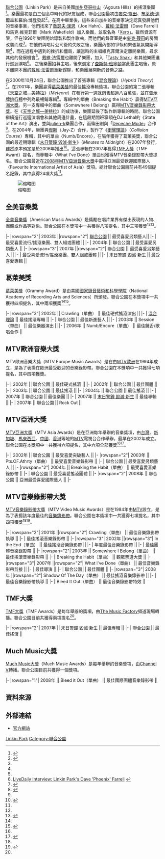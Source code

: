 {{Infobox Musician Awards
| name = 聯合公園
| image = Linkin Park at the Novarock Festival.jpg
| caption = 2007年聯合公園於[[布拉格|布拉格]]舉行的演唱會。
| awards = 24
| nominations = 49
| BillboardW = 0
| BillboardN = 2
| AmericanW = 5
| AmericanN = 8
| GrammyW = 2
| GrammyN = 6
| MTVAsiaW = 6
| MTVAsiaN = 7
| MTVVideoW = 4
| MTVVideoN = 13
| MTVEuropeW = 5
| MTVEuropeN = 11
| TMFN = 2
| MuchMusic AwardsW = 1
| MuchMusic AwardsN = 1
}}

[[聯合公園|聯合公園]]（Linkin Park）是來自美國[[加州|加州]][[亞哥拉山|亞哥拉山]]（Agoura Hills）的搖滾樂團<ref name="award">{{cite web|publisher=Rock on the Net|url=http://www.rockonthenet.com/artists-l/linkinpark.htm|title=Linkin Park|accessdate=2008-07-17|archive-date=2012-08-07|archive-url=https://www.webcitation.org/69jqDc6r8?url=http://www.rockonthenet.com/artists-l/linkinpark.htm|dead-url=no}}</ref>。樂團最初是由三個高中時代的好友組成，聯合公園最初由[[麥克·篠田|麥克·篠田]]、[[布萊德·達爾森|布萊德·達爾森]]和[[羅伯·博登|羅伯·博登]]發起<ref name=Ask-Bio>{{cite web|publisher=Ask Men|url=http://www.askmen.com/men/entertainment_150/196c_linkin_park.html|title=Linkin Park – Biography|accessdate=2008-07-17|archive-date=2006-01-05|archive-url=https://web.archive.org/web/20060105053539/http://www.askmen.com/men/entertainment_150/196c_linkin_park.html|dead-url=no}}</ref>。在高中畢業後，這些來自加州的音樂家決定認真發展他們的音樂事業，他們找來了[[喬瑟夫·漢恩|喬瑟夫·漢恩]]（Joe Hahn）、[[戴維·法雷爾|戴維·法雷爾]]（Dave Farrell）和馬克·維克菲爾（Mark Wakefield）加入樂團，並取名為「[[Xero|Xero]]」。雖然資源有限，但在1996年樂團開始錄製和製作歌曲，而他們的錄音室是由[[麥克·篠田|麥克·篠田]]的房間改裝而成<ref name=Ask-Bio/>。在他們與唱片公司簽約失敗之後，樂團內部的爭執和緊張氣氛開始浮現<ref name=Ask-Bio />，而在過程中遇到的挫折和僵局，讓當時的主唱維克菲爾決定離開樂團，尋求其他的發展機會<ref name=Ask-Bio/>。[[戴維·法雷爾|戴維·法雷爾]]也離開了樂團，加入「[[Tasty_Snax|Tasty Snax]]」和其他樂團進行巡迴演唱<ref name=RockD>[http://www.livedaily.com/interviews/liveDaily_Interview_Linkin_Parks_Dave_Phoenix_Farrell-6078.html?t=6 LiveDaily Interview: Linkin Park's Dave 'Phoenix' Farrell] {{webarchive|url=https://web.archive.org/web/20070112192536/http://www.livedaily.com/interviews/liveDaily_Interview_Linkin_Parks_Dave_Phoenix_Farrell-6078.html?t=6 |date=2007-01-12 }}</ref>。
之後樂團招募主唱，後來選定了[[查斯特·班寧頓|查斯特·班寧頓]]當此團主唱後，原本離開本團的[[戴維·法雷爾|戴維·法雷爾]]重新歸隊，和樂團展開新的音樂之路。

在2000年10月24日，聯合公園推出了首張專輯《[[混合理論|混合理論]]》（''Hybrid Theory''）<ref>{{Cite web |url=http://www.linkin-park.com/?pg=albums |title=Linkin Park fansite - Album release date |access-date=2008-09-15 |archive-url=https://web.archive.org/web/20071221073717/http://www.linkin-park.com/?pg=albums |archive-date=2007-12-21 |dead-url=yes }}</ref>。在2001年，樂團贏得[[葛萊美獎|葛萊美獎]]的最佳搖滾專輯獎項。聯合公園的第二張專輯《[[天空之城—美特拉|天空之城—美特拉]]》（''Meteora''）在發行第一週就銷售超過八百萬張，並在[[告示牌排行榜|告示牌排行榜]]中列為最暢銷專輯<ref>{{cite web|accessdate=2008-07-17|publisher=Yahoo! Music|url=http://music.yahoo.com/read/news/12038512|title=Linkin Park 'Meteora' Debuts At Number One, Sets Aside Tix For Military|deadurl=yes|archiveurl=https://web.archive.org/web/20070817193817/http://music.yahoo.com/read/news/12038512|archivedate=2007-08-17}}</ref>。專輯中的單曲〈Breaking the Habit〉贏得[[MTV亞洲大獎|MTV亞洲大獎]]。另一支專輯中的單曲〈Somewhere I Belong〉贏得[[MTV音樂錄影帶大獎|MTV音樂錄影帶大獎]]。在《[[天空之城—美特拉|天空之城—美特拉]]》的成功後，樂團延後了製作新專輯的時間。聯合公園繼續進行巡迴演唱會和其他周邊計畫，在這段期間班寧頓在DJ Lethal的《State of the Art》演出，並與[[julien-k|julien-k]]樂團合作，而篠田則與「[[Depeche_Mode|Depeche Mode]]」合作<ref name=RockD/>。在2004年，樂團與[[傑斯|傑斯]]（Jay-Z）合作，製作了《[[衝擊理論|衝擊理論]]》（''Collision Course''）專輯，其中的單曲〈Numb/Encore〉，在隔年獲得了葛萊美獎，聯合公園的最近期專輯《[[末日警鐘_毀滅·新生|末日警鐘 毀滅·新生]]》（''Minutes to Midnight''）在2007年發行，雖然原本預定是於2006年推出<ref name="No new">{{cite web|publisher=MTV|url=http://www.mtv.com/news/articles/1539802/20060830/linkin_park.jhtml|title=Mike Shinoda Says 'No New Linkin Park Album In 2006 After All'|accessdate=2008-07-17|archive-date=2010-04-03|archive-url=https://web.archive.org/web/20100403192025/http://www.mtv.com/news/articles/1539802/20060830/linkin_park.jhtml|dead-url=no}}</ref>。這張專輯在2007年獲得[[TMF大獎|TMF大獎]]（TMF Award）提名，而專輯中〈What I've Done〉單曲也獲得MTV音樂錄影帶大獎提名。聯合公園最近在[[MTV亞洲音樂大獎|2008年MTV亞洲音樂大獎]]中贏得亞洲最受歡迎國際藝人（Favourite International Artist of Asia）獎項。總計聯合公園目前共有49個提名記錄，其中贏得24項大獎<ref name=award />。

[[File:LinkiPark.JPG|缩略图]]
==全美音樂獎==
[[全美音樂獎|全美音樂獎]]（American Music Awards）是獎勵在唱片業界有傑出表現的人物、團體或作品等對象。聯合公園在本獎項中一共獲得八項提名，其中三項獲獎<ref name=award /><ref>{{cite web|accessdate=2008-07-18|url=http://www.rockonthenet.com/archive/2003/amas.htm|title=30th American Music Awards|publisher=Rock on the Net|archive-date=2013-10-16|archive-url=https://web.archive.org/web/20131016062449/http://www.rockonthenet.com/archive/2003/amas.htm|dead-url=no}}</ref>。

{{awards table}}
|-
|rowspan="2"| 2003年 ||rowspan="2"| [[聯合公園|聯合公園]] || 最受喜愛另類藝人|| {{won}}
|-
| 最受喜愛流行/搖滾樂團、雙人組或團體 || {{nom}}
|-
| 2004年 || 聯合公園 || 最受喜愛另類藝人 || {{won}}
|-
|rowspan="3"| 2007年 ||rowspan="2"| 聯合公園 || 最受喜愛另類藝人 || {{won}}
|-
| 最受喜愛流行/搖滾樂團、雙人組或團體 || {{nom}}
|-
| 末日警鐘 毀滅·新生 || 最受喜愛專輯 || {{nom}}
{{end}}

== 葛萊美獎 ==
[[葛萊美獎|葛萊美獎]]（Grammy Award）是由美國[[國家錄音藝術和科學學院|國家錄音藝術和科學學院]]（National Academy of Recording Arts and Sciences）所頒發。聯合公園在本獎項中一共獲得四項提名，其中兩項獲獎<ref name=award /><ref>{{cite web|accessdate=2008-07-18|url=http://www.enquirer.com/editions/2002/01/06/tem_2002_grammy_nominees.html|title=2002 Grammy nominees are the real thing - finally  |publisher=The Enquirer |date=2002-01-06|author=Nager, Larry}}</ref>。

{{awards table}}
|-
|rowspan="3"| 2002年 || Crawling（單曲） || 最佳硬式搖滾演出 || {{won}}
|-
| [[混合理論|混合理論]] || 最佳搖滾專輯 || {{nom}}
|-
| 聯合公園 || 最佳新進藝人 || {{nom}}
|-
| 2003年 || Session（單曲） || 最佳樂器演出 || {{nom}}
|-
| 2006年 || Numb/Encore（單曲） || 最佳饒舌/歌唱合作 || {{won}}
{{end}}

==MTV歐洲音樂大獎==
MTV歐洲音樂大獎（MTV Europe Music Awards）是在由[[MTV歐洲|MTV歐洲]]在1994年成立，是為了表揚在歐洲最受歡迎的音樂錄影帶。聯合公園在本獎項中一共獲得七項提名，其中四項獲獎。

{{awards table}}
|-
|  2002年 || 聯合公園 || 最佳硬式搖滾 || {{won}}
|-
|  2002年 || 聯合公園 || 最佳團體 || {{won}}
|-
|  2003年 || 聯合公園 || 最佳搖滾 || {{nom}}
|-
|  2004年 || 聯合公園 || 最佳搖滾 || {{won}}
|-
|  2007年 || 聯合公園 || 最佳樂團 || {{won}}
|-
|  2007年 || [[末日警鐘_毀滅·新生|末日警鐘 毀滅·新生]] || 最佳專輯 || {{nom}}
|-
|  2007年 || 聯合公園 || Rock Out || {{nom}}
{{end}}

==MTV亞洲大獎==
[[MTV亞洲大獎|MTV亞洲大獎]]（MTV Asia Awards）是在亞洲每年舉辦的音樂獎項，由[[台灣|台灣]]、[[新加坡|新加坡]]、[[馬來西亞|馬來西亞]]、[[中國|中國]]、[[香港|香港]]等地的[[MTV|MTV]]電視台合作舉辦，最早在2002年成立。聯合公園在本獎項中一共獲得六項提名，其中六項全部獲獎<ref name=award /><ref>{{cite web|accessdate=2008-07-18|url=http://game.mtvasia.com/News/200402/17007723.html|title=BoA And Linkin Park Bag Two Cupids Each At The MTV Asia Awards 2004|publisher=MTV Asia|archive-date=2008-09-14|archive-url=https://web.archive.org/web/20080914032733/http://game.mtvasia.com/News/200402/17007723.html|dead-url=no}}</ref>。

{{awards table}}
|-
| 2002年 || 聯合公園 || 最受喜愛突破藝人 || {{won}}
|-
|rowspan="2"| 2003年 || Pts.OF.Athrty（單曲） || 最受喜愛音樂錄影帶 || {{won}}
|-
| 聯合公園 || 最受喜愛另類藝人 || {{won}}
|-
|rowspan="2"| 2004年 || Breaking the Habit（單曲） || 最受喜愛音樂錄影帶 || {{won}}
|-
| 聯合公園 || 最受喜愛搖滾團體 || {{won}}
|-
|rowspan="2"| 2008年 || 聯合公園 || 亞洲最受喜愛國際藝人 || {{won}}
|-
{{end}}

==MTV音樂錄影帶大獎==
[[MTV音樂錄影帶大獎|MTV音樂錄影帶大獎]]（MTV Video Music Awards）是在1984年由[[MTV|MTV]]設立，是為了表揚該年度最佳的[[音樂錄影帶|音樂錄影帶]]。聯合公園在本獎項中一共獲得七項提名，其中四項獲獎<ref name=award /><ref>{{cite web|accessdate=2008-07-18|url=http://www.mtv.com/ontv/vma/2007/|title=2007 Video Music Awards Summary|publisher=MTV|archive-date=2012-08-07|archive-url=https://web.archive.org/web/20120807183536/http://www.mtv.com/ontv/vma/2007/|dead-url=no}}</ref>。

{{awards table}}
|-
|rowspan="2"| 2001年 ||rowspan="2"| Crawling（單曲） || 最佳音樂錄影帶執導 || {{nom}}
|-
| 最佳搖滾音樂錄影帶 || {{nom}}
|-
|rowspan="3"| 2002年 ||rowspan="3"| In the End（單曲） || 最佳搖滾音樂錄影帶 || {{won}}
|-
| 年度最佳音樂錄影帶 || {{nom}}
|-
| 最佳團體音樂錄影帶 || {{nom}}
|-
|rowspan="2"| 2003年 || Somewhere I Belong（單曲） || 最佳搖滾音樂錄影帶 || {{won}}
|-
| Breaking the Habit（單曲） || 觀眾票選大獎 || {{won}}
|-
|rowspan="3"| 2007年 ||rowspan="2"| What I've Done（單曲） || 最佳音樂錄影帶剪接 || {{nom}}
|-
| 最佳導演 || {{nom}}
|-
| 聯合公園 || 最佳團體 || {{nom}}
|-
|rowspan="3"| 2008年 ||rowspan="2"| Shadow Of The Day（單曲） || 最佳搖滾音樂錄影帶 || {{won}}
|-
| 最佳音樂錄影帶執導 || {{nom}}
|-
| Bleed It Out（單曲） || 最佳音樂錄影帶特效 || {{nom}}
{{end}}

==TMF大獎==
[[TMF_Awards|TMF大獎]]（TMF Awards）是每年舉辦的獎項，由[[The_Music_Factory|The Music Factory]]頻道現場轉播。聯合公園目前共獲得兩項提名<ref name=award />。

{{awards table}}
|-
|rowspan="2"| 2007年 || 末日警鐘 毀滅·新生 || 最佳專輯 || {{nom}}
|-
| 聯合公園 || 最佳搖滾 || {{nom}}
{{end}}

==Much Music大獎==
[[Much_Music_Awards|Much Music大獎]]（Much Music Awards）是每年舉辦的音樂獎項，由[[Channel_V|Channel V]]轉播。聯合公園目前共獲得一個獎項。

{{awards table}}
|-
|rowspan="1"| 2008年 || Bleed it Out（單曲） || 最佳國際團體音樂錄影帶 || {{won}}
{{end}}

== 資料來源 ==
{{reflist}}

== 外部連結 ==
* [http://linkinpark.com 官方網站] {{Wayback|url=http://linkinpark.com/ |date=20100122002142 }}

{{Linkin Park}}

[[Category:音樂家獲獎與提名列表|Linkin Park]]
[[Category:聯合公園|Category:聯合公園]]